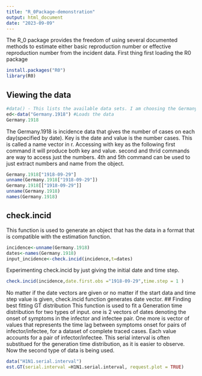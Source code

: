```yaml
---
title: "R_0Package-demonstration"
output: html_document
date: "2023-09-09"
---
```

The R_0 package provides the freedom of using several documented methods to estimate either basic reproduction number or effective reproduction number from the incident data. First thing first loading the R0 package
```r
install.packages("R0")
library(R0)
```

## Viewing the data
```r
#data() - This lists the available data sets. I am choosing the Germany.1918 data set.
ed<-data("Germany.1918") #Loads the data
Germany.1918
```
The Germany.1918 is incidence data that gives the number of cases on each day(specified by date). Key is the date and value is the number cases. This is called a name vector in r. Accessing with key as the following first command it will produce both key and value. second and thrid commands are way to access just the numbers. 4th and 5th command can be used to just extract numbers and name from the object.

```r
Germany.1918["1918-09-29"]
unname(Germany.1918["1918-09-29"])
Germany.1918[["1918-09-29"]]
unname(Germany.1918)
names(Germany.1918)
```
## check.incid 
This function is used to generate an object that has the data in a format that is compatible with the estimation function.
```r
incidence<-unname(Germany.1918)
dates<-names(Germany.1918)
input_incidence<-check.incid(incidence,t=dates)
```
Experimenting check.incid by just giving the initial date and time step. 
```r
check.incid(incidence,date.first.obs ="1918-09-29",time.step = 1 )
```
No matter if the date vectors are given or no matter if the start data and time step value is given, check.incid function generates date vector.
## Finding best fitting GT distribution
This function is used to fit a Generation time distribution for two types of input. one is 2 vectors of dates denoting the onset of symptoms in the infector and infectee pair. One more is vector of values that represents the time lag between symptoms onset for pairs of infector/infectee, for a dataset of complete traced cases. Each value accounts for a pair of infector/infectee. This serial interval is often substitued for the generation time distribution, as it is easier to observe. Now the second type of data is being used.
```r
data("H1N1.serial.interval")
est.GT(serial.interval =H1N1.serial.interval, request.plot = TRUE)
```



